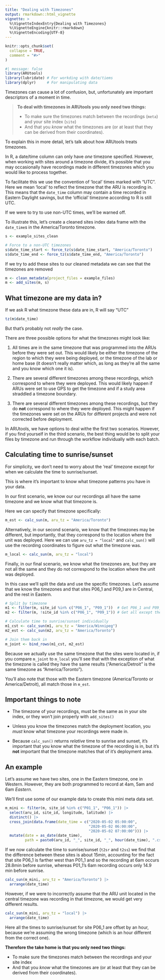 ```yaml
---
title: "Dealing with Timezones"
output: rmarkdown::html_vignette
vignette: >
  %\VignetteIndexEntry{Dealing with Timezones}
  %\VignetteEngine{knitr::rmarkdown}
  %\VignetteEncoding{UTF-8}
---
```


```r
knitr::opts_chunk$set(
  collapse = TRUE,
  comment = "#>"
)
```

```r
#| message: false
library(ARUtools)
library(lubridate) # For workding with date/tiems
library(dplyr)     # For manipulating data
```

Timezones can cause a lot of confusion, but, unfortunately are important descriptors of a moment in time.

> **To deal with timezones in ARUtools you only need two things:**
> 
> - To make sure the timezones match between the recordings (`meta`) and your site index (`site`)
> - And that you *know* what the timezones are (or at least that they can be derived from their coordinates).

To explain this in more detail, let's talk about how ARUtools treats timezones.

In R, a date/time column can only have *one* timezone specified.
However, when working with sites around a timezone divide, it's possible that you 
may occasionally have recordings made in different timezones which you would like to process together.

To facilitate this we use the convention of 'local' times marked with "UTC". 
Here we mean 'local' to reflect the timezone that the ARU is recording in.
This means that the `date_time` column may contain a time recorded in Eastern Daylight savings, but the
'official' timezone according to R is still UTC.

If we were to try to use non-UTC times, we'll be warned off.

To illustrate this, let's create a cleaned sites index data frame with the 
`date_time`s in the America/Toronto timezone.
```r
s <- example_sites_clean

# Force to a non-UTC timezones
s$date_time_start <- force_tz(s$date_time_start, "America/Toronto")
s$date_time_end <- force_tz(s$date_time_end, "America/Toronto")
```

If we try to add these sites to our cleaned metadata we can see that the timezones are removed
```r
m <- clean_metadata(project_files = example_files)
m <- add_sites(m, s)
```

## What timezone are my data in?

If we ask R what timezone these data are in, R will say "UTC"

```r
tz(m$date_time)
```

But that's probably not *really* the case.

There are three possible options for what the timezones might look like:

1) All times are in the same timezone that was programmed into the ARUs before
they were set out. This would likely be either the timezone of the region to
which they were being deployed, or the timezone of the lab or home base (it
doesn't really matter which, as long as they're all the same and you know which
one it is).

2) There are several different timezones among these recordings, which correspond
to where they were deployed. This would likely happen if ARUs were set to use
GPS to get the timezone and if a study area straddled a timezone boundary. 

3) There are several different timezones among these recordings, but they do **not**
correspond to where they were deployed. This might happen if the timezones were
set on the ARUs for different projects and were not corrected before deployment. 

In ARUtools, we have options to deal withe the first two scenarios. 
However, if you find yourself in the third scenario, the best thing would be to 
split your files by timezone and run through the workflow individually with each batch.


## Calculating time to sunrise/sunset
For simplicity, we don't need to worry about the 'real' timezone except for when we calculate 
the time to sunrise/sunset. 

This is where it's important to know what timezone patterns you have in your data.

In our first scenario, we know our our recordings all have the same timezone and we know what that timezone is.

Here we can specify that timezone specifically:
```r
m_est <- calc_sun(m, aru_tz = "America/Toronto")
```

Alternatively, in our second scenario, we know that the timezones may be different, 
but importantly, that they correspond to the location where the unit was deployed.
Here we can use `aru_tz = "local"` and `calc_sun()` will use the recording 
coordinates to figure out what the timezone was.
```r
m_local <- calc_sun(m, aru_tz = "local")
```

Finally, in our final scenario, we know what the timezones are, 
but they are not all the same and they do not
correspond to the location where the unit was deployed.

In this case we'll split the data and use the specific timezones.
Let's assume that we know the timezones and that sites P06_1 and P09_1 are in 
Central, and the rest in Eastern. 

```r
# Split by timezone
m1 <- filter(m, site_id %in% c("P06_1", "P09_1"))  # Get P06_1 and P09_1
m2 <- filter(m, !site_id %in% c("P06_1", "P09_1")) # Get all except the above

# Calculate time to sunrise/sunset individually 
m1_cst <- calc_sun(m1, aru_tz = "America/Winnipeg")
m2_est <- calc_sun(m2, aru_tz = "America/Toronto")

# Join them back in
m_joint <- bind_rows(m1_cst, m2_est)
```

Because we actually use the same timezone that the sites were located in,
if you compare `m_joint` to `m_local` you'll see that with the exception of what
the timezone is called they have the same results 
("America/Detroit" is the same timezone as "America/Toronto").

You'll also note that those with the Eastern timezone (America/Toronto or America/Detroit),
all match those in `m_est`. 


## Important things to note
- The timezone of your recordings, must be the same as in your site index, or they won't
  join properly with `add_sites()`
  
- Unless you know the timezones match the deployment location, you *must* know 
  what timezone your recordings were made in. 
  
- Because `calc_sun()` returns *relative* time to sunrise and sunset, it's 
  important that you know what the timezone of the recording is in, but it's 
  **not** important that the timezone matches that of it's deployment area.


## An example

Let's assume we have two sites, one in the Eastern timezone, one in Western.
However, they are both programmed to record at 4am, 5am and 6am *Eastern*.

We'll first use some of our example data to create this mini meta data set.
```r
m_mini <- filter(m, site_id %in% c("P01_1", "P06_1")) |>
  select(aru_id, site_id, longitude, latitude) |>
  distinct() |>
  cross_join(data.frame(date_time = c("2020-05-02 05:00:00", 
                                      "2020-05-02 06:00:00",
                                      "2020-05-02 07:00:00"))) |>
  mutate(date = as_date(date_time), 
         path = paste0(aru_id, "_", site_id, "_", hour(date_time), ".csv"))
```

If we now calculate the time to sunrise/sunset (`t2sr` and `t2ss`) we find that
the difference between these sites is about 15min,
accounting for the fact that site P06_1 is farther west than P01_1 and 
so the recording at 6am occurs 28.8min before sunrise, 
whereas P01_1's 6am recording occurs only 14.9 min before sunrise.

```r
calc_sun(m_mini, aru_tz = "America/Toronto") |>
  arrange(date_time)
```

However, if we were to incorrectly assume that the ARU unit located in the central timezone
was recording in that timezone, we would get very different results.

```r
calc_sun(m_mini, aru_tz = "local") |>
  arrange(date_time)
```

Here all the times to sunrise/sunset for site P06_1 are offset by an hour, because we're assuming the
wrong timezone (which is an hour different from the correct one). 


**Therefore the take home is that you only need two things:**

- To make sure the timezones match between the recordings and your site index
- And that you *know* what the timezones are (or at least that they can be derived from their coordinates).
